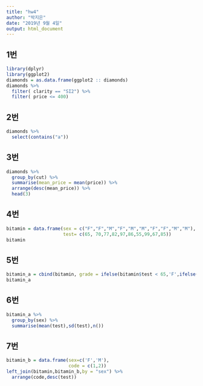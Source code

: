 ```yaml
---
title: "hw4"
author: "박지은"
date: "2019년 9월 4일"
output: html_document
---
```

## 1번
```r
library(dplyr)
library(ggplot2)
diamonds = as.data.frame(ggplot2 :: diamonds)
diamonds %>% 
  filter( clarity == "SI2") %>% 
  filter( price <= 400) 
```

## 2번
```r
diamonds %>% 
  select(contains("a"))
```

## 3번 
```r
diamonds %>% 
  group_by(cut) %>% 
  summarise(mean_price = mean(price)) %>% 
  arrange(desc(mean_price)) %>% 
  head(3)
```

## 4번 
```r
bitamin = data.frame(sex = c("F","F","M","F","M","M","F","F","M","M"), 
                     test= c(65, 70,77,82,97,86,55,99,67,85))
bitamin
```

## 5번
```r
bitamin_a = cbind(bitamin, grade = ifelse(bitamin$test < 65,'F',ifelse(bitamin$test >= 65 & bitamin$test <75, 'C', ifelse(75<=bitamin$test & bitamin$test < 85, 'B', ifelse(85<= bitamin$test,'A','other')))))
bitamin_a
```

## 6번
```r
bitamin_a %>% 
  group_by(sex) %>% 
  summarise(mean(test),sd(test),n())
```

## 7번
```r
bitamin_b = data.frame(sex=c('F','M'),
                       code = c(1,2))
left_join(bitamin,bitamin_b,by = "sex") %>% 
  arrange(code,desc(test))
```